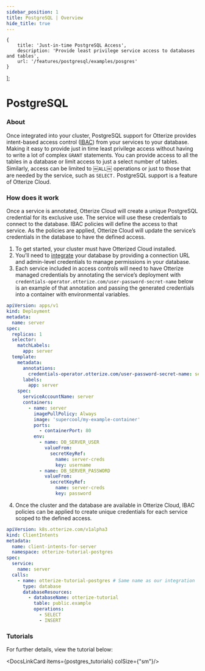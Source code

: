 ```yaml
---
sidebar_position: 1
title: PostgreSQL | Overview
hide_title: true
---
```



    {
        title: 'Just-in-time PostgreSQL Access',
        description: 'Provide least privilege service access to databases and tables',
        url: '/features/postgresql/examples/posgres'
    }
];

# PostgreSQL

### About

Once integrated into your cluster, PostgreSQL support for Otterize provides intent-based access control ([IBAC](/overview/intent-based-access-control/)) from your services to your database. Making it easy to provide just in time least privilege access without having to write a lot of complex `GRANT` statements. You can provide access to all the tables in a database or limit access to just a select number of tables. Similarly, access can be limited to ￼`ALL`￼ operations or just to those that are needed by the service, such as `SELECT.` PostgreSQL support is a feature of Otterize Cloud.

### How does it work

Once a service is annotated, Otterize Cloud will create a unique PostgreSQL credential for its exclusive use.  The service will use these credentials to connect to the database. IBAC policies will define the access to that service. As the policies are applied, Otterize Cloud will update the service’s credentials in the database to have the defined access.

1. To get started, your cluster must have Otterized Cloud installed.
2. You’ll need to [integrate](https://app.otterize.com/integrations) your database by providing a connection URL and admin-level credentials to manage permissions in your database.
3. Each service included in access controls will need to have Otterize managed credentials by annotating the service’s deployment with `credentials-operator.otterize.com/user-password-secret-name` below is an example of that annotation and passing the generated credentials into a container with environmental variables.

```yaml
apiVersion: apps/v1
kind: Deployment
metadata:
  name: server
spec:
  replicas: 1
  selector:
    matchLabels:
      app: server
  template:
    metadata:
      annotations:
        credentials-operator.otterize.com/user-password-secret-name: server-creds
      labels:
        app: server
    spec:
      serviceAccountName: server
      containers:
        - name: server
          imagePullPolicy: Always
          image: 'supercool/my-example-container'
          ports:
            - containerPort: 80
          env:
            - name: DB_SERVER_USER
              valueFrom:
                secretKeyRef:
                  name: server-creds
                  key: username
            - name: DB_SERVER_PASSWORD
              valueFrom:
                secretKeyRef:
                  name: server-creds
                  key: password
```


4. Once the cluster and the database are available in Otterize Cloud, IBAC policies can be applied to create unique credentials for each service scoped to the defined access.


```yaml
apiVersion: k8s.otterize.com/v1alpha3
kind: ClientIntents
metadata:
  name: client-intents-for-server
  namespace: otterize-tutorial-postgres
spec:
  service:
    name: server
  calls:
    - name: otterize-tutorial-postgres # Same name as our integration
      type: database
      databaseResources:
        - databaseName: otterize-tutorial
          table: public.example
          operations:
            - SELECT
            - INSERT
```


### Tutorials

For further details, view the tutorial below:

<DocsLinkCard items={postgres_tutorials} colSize={"sm"}/>

